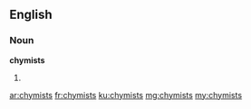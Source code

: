 ==English==

===Noun===
'''chymists'''

# {{plural of|chymist}}

[[ar:chymists]]
[[fr:chymists]]
[[ku:chymists]]
[[mg:chymists]]
[[my:chymists]]